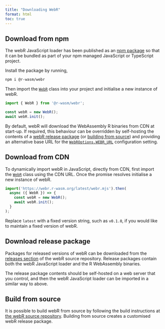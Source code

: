 ```yaml
---
title: "Downloading WebR"
format: html
toc: true
---
```


## Download from npm

The webR JavaScript loader has been published as an [npm package](https://www.npmjs.com/package/@r-wasm/webr) so that it can be bundled as part of your npm managed JavaScript or TypeScript project.

Install the package by running,

``` bash
npm i @r-wasm/webr
```

Then import the [`WebR`](api/js/classes/WebR.WebR.md) class into your project and initialise a new instance of webR.

``` javascript
import { WebR } from '@r-wasm/webr';

const webR = new WebR();
await webR.init();
```

By default, webR will download the WebAssembly R binaries from CDN at start-up. If required, this behaviour can be overridden by self-hosting the contents of a [webR release package](#download-release) (or [building from source](#build-from-source)) and providing an alternative base URL for the [`WebROptions.WEBR_URL`](api/js/interfaces/WebR.WebROptions.md#webr_url) configuration setting.

## Download from CDN

To dynamically import webR in JavaScript, directly from CDN, first import the [`WebR`](api/js/classes/WebR.WebR.md) class using the CDN URL. Once the promise resolves initialise a new instance of webR.

``` javascript
import('https://webr.r-wasm.org/latest/webr.mjs').then(
  async ({ WebR }) => {
    const webR = new WebR();
    await webR.init();
  }
);
```

Replace `latest` with a fixed version string, such as `v0.1.0`, if you would like to maintain a fixed version of webR.

## Download release package {#download-release}

Packages for released versions of webR can be downloaded from the [releases section](https://github.com/r-wasm/webR/releases) of the webR source repository. Release packages contain both the webR JavaScript loader and the R WebAssembly binaries.

The release package contents should be self-hosted on a web server that you control, and then the webR JavaScript loader can be imported in a similar way to above.

## Build from source {#build-from-source}

It is possible to build webR from source by following the build instructions at [the webR source repository](https://github.com/r-wasm/webR). Building from source creates a customised webR release package.
